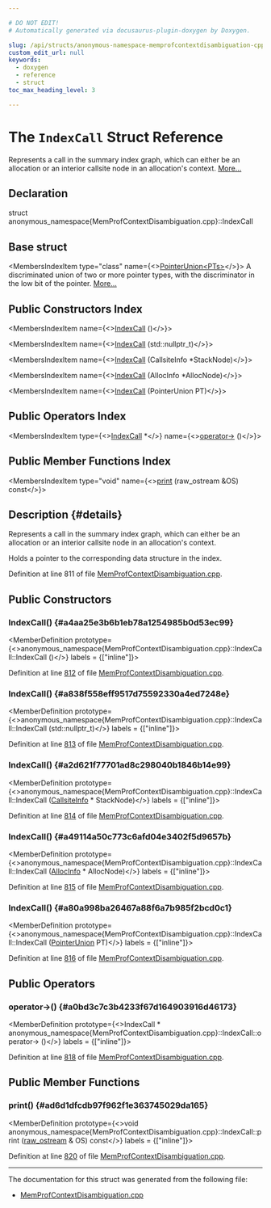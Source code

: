```yaml
---

# DO NOT EDIT!
# Automatically generated via docusaurus-plugin-doxygen by Doxygen.

slug: /api/structs/anonymous-namespace-memprofcontextdisambiguation-cpp-/indexcall
custom_edit_url: null
keywords:
  - doxygen
  - reference
  - struct
toc_max_heading_level: 3

---
```





# The `IndexCall` Struct Reference

<DoxygenPage pluginConfig={pluginConfig}>

Represents a call in the summary index graph, which can either be an allocation or an interior callsite node in an allocation&#39;s context. <a href="#details">More...</a>

## Declaration

<CodeBlock>struct anonymous_namespace{MemProfContextDisambiguation.cpp}::IndexCall</CodeBlock>

## Base struct

<MembersIndex>

<MembersIndexItem
  type="class"
  name={<><a href="/docs/api/classes/llvm/pointerunion">PointerUnion&lt;PTs&gt;</a></>}>
A discriminated union of two or more pointer types, with the discriminator in the low bit of the pointer. <a href="/docs/api/classes/llvm/pointerunion/#details">More...</a>
</MembersIndexItem>

</MembersIndex>

## Public Constructors Index

<MembersIndex>

<MembersIndexItem
  name={<><a href="#a4aa25e3b6b1eb78a1254985b0d53ec99">IndexCall</a> ()</>}>
</MembersIndexItem>

<MembersIndexItem
  name={<><a href="#a838f558eff9517d75592330a4ed7248e">IndexCall</a> (std::nullptr&#95;t)</>}>
</MembersIndexItem>

<MembersIndexItem
  name={<><a href="#a2d621f77701ad8c298040b1846b14e99">IndexCall</a> (CallsiteInfo &#42;StackNode)</>}>
</MembersIndexItem>

<MembersIndexItem
  name={<><a href="#a49114a50c773c6afd04e3402f5d9657b">IndexCall</a> (AllocInfo &#42;AllocNode)</>}>
</MembersIndexItem>

<MembersIndexItem
  name={<><a href="#a80a998ba26467a88f6a7b985f2bcd0c1">IndexCall</a> (PointerUnion PT)</>}>
</MembersIndexItem>

</MembersIndex>

## Public Operators Index

<MembersIndex>

<MembersIndexItem
  type={<><a href="/docs/api/structs/anonymous-namespace-memprofcontextdisambiguation-cpp-/indexcall">IndexCall</a> &#42;</>}
  name={<><a href="#a0bd3c7c3b4233f67d164903916d46173">operator-&gt;</a> ()</>}>
</MembersIndexItem>

</MembersIndex>

## Public Member Functions Index

<MembersIndex>

<MembersIndexItem
  type="void"
  name={<><a href="#ad6d1dfcdb97f962f1e363745029da165">print</a> (raw&#95;ostream &amp;OS) const</>}>
</MembersIndexItem>

</MembersIndex>

## Description {#details}

Represents a call in the summary index graph, which can either be an allocation or an interior callsite node in an allocation&#39;s context.

Holds a pointer to the corresponding data structure in the index.

Definition at line 811 of file <a href="/docs/api/files/lib/lib/transforms/lib/transforms/ipo/memprofcontextdisambiguation-cpp">MemProfContextDisambiguation.cpp</a>.

<SectionDefinition>

## Public Constructors

### IndexCall() {#a4aa25e3b6b1eb78a1254985b0d53ec99}

<MemberDefinition
  prototype={<>anonymous&#95;namespace&#123;MemProfContextDisambiguation.cpp&#125;::IndexCall::IndexCall ()</>}
  labels = {["inline"]}>

Definition at line <a href="/docs/api/files/lib/lib/transforms/lib/transforms/ipo/memprofcontextdisambiguation-cpp/#l00812">812</a> of file <a href="/docs/api/files/lib/lib/transforms/lib/transforms/ipo/memprofcontextdisambiguation-cpp">MemProfContextDisambiguation.cpp</a>.
</MemberDefinition>

### IndexCall() {#a838f558eff9517d75592330a4ed7248e}

<MemberDefinition
  prototype={<>anonymous&#95;namespace&#123;MemProfContextDisambiguation.cpp&#125;::IndexCall::IndexCall (std::nullptr&#95;t)</>}
  labels = {["inline"]}>

Definition at line <a href="/docs/api/files/lib/lib/transforms/lib/transforms/ipo/memprofcontextdisambiguation-cpp/#l00813">813</a> of file <a href="/docs/api/files/lib/lib/transforms/lib/transforms/ipo/memprofcontextdisambiguation-cpp">MemProfContextDisambiguation.cpp</a>.
</MemberDefinition>

### IndexCall() {#a2d621f77701ad8c298040b1846b14e99}

<MemberDefinition
  prototype={<>anonymous&#95;namespace&#123;MemProfContextDisambiguation.cpp&#125;::IndexCall::IndexCall (<a href="/docs/api/structs/llvm/callsiteinfo">CallsiteInfo</a> &#42; StackNode)</>}
  labels = {["inline"]}>

Definition at line <a href="/docs/api/files/lib/lib/transforms/lib/transforms/ipo/memprofcontextdisambiguation-cpp/#l00814">814</a> of file <a href="/docs/api/files/lib/lib/transforms/lib/transforms/ipo/memprofcontextdisambiguation-cpp">MemProfContextDisambiguation.cpp</a>.
</MemberDefinition>

### IndexCall() {#a49114a50c773c6afd04e3402f5d9657b}

<MemberDefinition
  prototype={<>anonymous&#95;namespace&#123;MemProfContextDisambiguation.cpp&#125;::IndexCall::IndexCall (<a href="/docs/api/structs/llvm/allocinfo">AllocInfo</a> &#42; AllocNode)</>}
  labels = {["inline"]}>

Definition at line <a href="/docs/api/files/lib/lib/transforms/lib/transforms/ipo/memprofcontextdisambiguation-cpp/#l00815">815</a> of file <a href="/docs/api/files/lib/lib/transforms/lib/transforms/ipo/memprofcontextdisambiguation-cpp">MemProfContextDisambiguation.cpp</a>.
</MemberDefinition>

### IndexCall() {#a80a998ba26467a88f6a7b985f2bcd0c1}

<MemberDefinition
  prototype={<>anonymous&#95;namespace&#123;MemProfContextDisambiguation.cpp&#125;::IndexCall::IndexCall (<a href="/docs/api/classes/llvm/pointerunion">PointerUnion</a> PT)</>}
  labels = {["inline"]}>

Definition at line <a href="/docs/api/files/lib/lib/transforms/lib/transforms/ipo/memprofcontextdisambiguation-cpp/#l00816">816</a> of file <a href="/docs/api/files/lib/lib/transforms/lib/transforms/ipo/memprofcontextdisambiguation-cpp">MemProfContextDisambiguation.cpp</a>.
</MemberDefinition>

</SectionDefinition>

<SectionDefinition>

## Public Operators

### operator-&gt;() {#a0bd3c7c3b4233f67d164903916d46173}

<MemberDefinition
  prototype={<>IndexCall &#42; anonymous&#95;namespace&#123;MemProfContextDisambiguation.cpp&#125;::IndexCall::operator-&gt; ()</>}
  labels = {["inline"]}>

Definition at line <a href="/docs/api/files/lib/lib/transforms/lib/transforms/ipo/memprofcontextdisambiguation-cpp/#l00818">818</a> of file <a href="/docs/api/files/lib/lib/transforms/lib/transforms/ipo/memprofcontextdisambiguation-cpp">MemProfContextDisambiguation.cpp</a>.
</MemberDefinition>

</SectionDefinition>

<SectionDefinition>

## Public Member Functions

### print() {#ad6d1dfcdb97f962f1e363745029da165}

<MemberDefinition
  prototype={<>void anonymous&#95;namespace&#123;MemProfContextDisambiguation.cpp&#125;::IndexCall::print (<a href="/docs/api/classes/llvm/raw-ostream">raw&#95;ostream</a> &amp; OS) const</>}
  labels = {["inline"]}>

Definition at line <a href="/docs/api/files/lib/lib/transforms/lib/transforms/ipo/memprofcontextdisambiguation-cpp/#l00820">820</a> of file <a href="/docs/api/files/lib/lib/transforms/lib/transforms/ipo/memprofcontextdisambiguation-cpp">MemProfContextDisambiguation.cpp</a>.
</MemberDefinition>

</SectionDefinition>

<hr/>

The documentation for this struct was generated from the following file:

<ul>
<li><a href="/docs/api/files/lib/lib/transforms/lib/transforms/ipo/memprofcontextdisambiguation-cpp">MemProfContextDisambiguation.cpp</a></li>
</ul>

</DoxygenPage>
